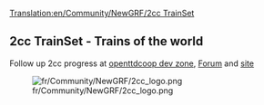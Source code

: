 [[Translation:en/Community/NewGRF/2cc TrainSet]]
{{en/Community/NewGRF/Infobox NewGRF|setname      = 2cc TrainSet
|screenshot   = en/Community/NewGRF/2cc TrainSet logo.png
|artist       = 2cc Team
|coder        = 2cc Team
|focus        = en/Community/NewGRF/Addons Trains
|homepage     = http://users.tt-forums.net/2cc/index.html
|homepagename = 2cc TrainSet
|copyright    = Creative Commons 3.0
}}

==2cc TrainSet - Trains of the world ==


Follow up 2cc progress at [https://dev.openttdcoop.org/projects/2cctrainset openttdcoop dev zone], [http://www.tt-forums.net/viewtopic.php?f=26&t=43838&start=60 Forum] and [http://users.tt-forums.net/2cc/index.html site]





[[File:fr/Community/NewGRF/2cc logo.png]]